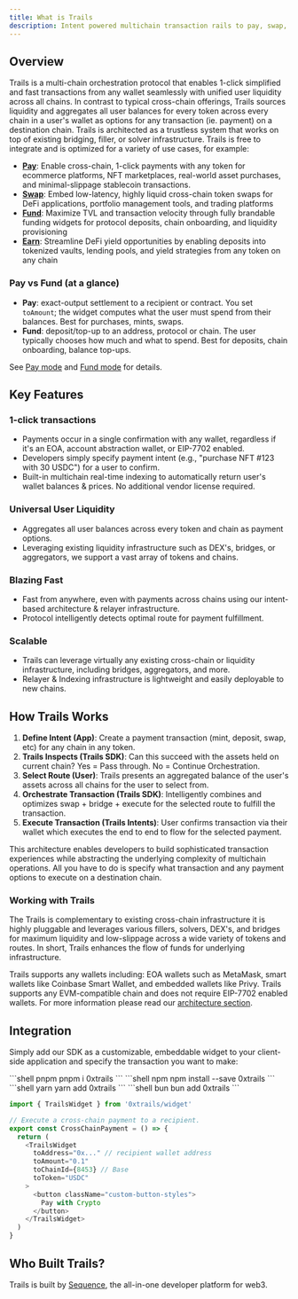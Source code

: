 ```yaml
---
title: What is Trails
description: Intent powered multichain transaction rails to pay, swap, fund, or earn in 1-click with any wallet, token or chain.
---
```



## Overview

Trails is a multi-chain orchestration protocol that enables 1-click simplified and fast transactions from any wallet seamlessly with unified user liquidity across all chains.
In contrast to typical cross-chain offerings, Trails sources liquidity and aggregates all user balances for every token across every chain in a user's wallet
as options for any transaction (ie. payment) on a destination chain. Trails is architected as a trustless system that
works on top of existing bridging, filler, or solver infrastructure. Trails is free to integrate and is optimized for a variety of use cases, for example:

- **[Pay](/examples/pay)**: Enable cross-chain, 1-click payments with any token for ecommerce platforms, NFT marketplaces, real-world asset purchases, and minimal-slippage stablecoin transactions.
- **[Swap](/examples/swap)**: Embed low-latency, highly liquid cross-chain token swaps for DeFi applications, portfolio management tools, and trading platforms
- **[Fund](/examples/fund)**: Maximize TVL and transaction velocity through fully brandable funding widgets for protocol deposits, chain onboarding, and liquidity provisioning
- **[Earn](/examples/earn)**: Streamline DeFi yield opportunities by enabling deposits into tokenized vaults, lending pools, and yield strategies from any token on any chain

### Pay vs Fund (at a glance)
- **Pay**: exact-output settlement to a recipient or contract. You set `toAmount`; the widget computes what the user must spend from their balances. Best for purchases, mints, swaps.
- **Fund**: deposit/top-up to an address, protocol or chain. The user typically chooses how much and what to spend. Best for deposits, chain onboarding, balance top-ups.

See [Pay mode](/sdk/modes/pay) and [Fund mode](/sdk/modes/fund) for details.


## Key Features

### 1-click transactions
- Payments occur in a single confirmation with any wallet, regardless if it's an EOA, account abstraction wallet, or EIP-7702 enabled.
- Developers simply specify payment intent (e.g., "purchase NFT #123 with 30 USDC") for a user to confirm.
- Built-in multichain real-time indexing to automatically return user's wallet balances & prices. No additional vendor license required.

### Universal User Liquidity
- Aggregates all user balances across every token and chain as payment options.
- Leveraging existing liquidity infrastructure such as DEX's, bridges, or aggregators, we support a vast array of tokens and chains.

### Blazing Fast
- Fast from anywhere, even with payments across chains using our intent-based architecture & relayer infrastructure.
- Protocol intelligently detects optimal route for payment fulfillment.

### Scalable
- Trails can leverage virtually any existing cross-chain or liquidity infrastructure, including bridges, aggregators, and more.
- Relayer & Indexing infrastructure is lightweight and easily deployable to new chains.

## How Trails Works

1. **Define Intent (App)**: Create a payment transaction (mint, deposit, swap, etc) for any chain in any token.
2. **Trails Inspects (Trails SDK)**: Can this succeed with the assets held on current chain? Yes = Pass through. No = Continue Orchestration.
3. **Select Route (User)**: Trails presents an aggregated balance of the user's assets across all chains for the user to select from.
4. **Orchestrate Transaction (Trails SDK)**: Intelligently combines and optimizes swap + bridge + execute for the selected route to fulfill the transaction.
5. **Execute Transaction (Trails Intents)**: User confirms transaction via their wallet which executes the end to end to flow for the selected payment.

This architecture enables developers to build sophisticated transaction experiences while abstracting the underlying complexity of multichain operations. All you have to do is specify what transaction and any payment options to execute
on a destination chain.

### Working with Trails

The Trails is complementary to existing cross-chain infrastructure it is highly pluggable and leverages various fillers, solvers, DEX's, and bridges for maximum liquidity and low-slippage across a wide variety of tokens and routes. In short, Trails enhances the flow of funds for underlying infrastructure.

Trails supports any wallets including: EOA wallets such as MetaMask, smart wallets like Coinbase Smart Wallet, and embedded wallets like Privy. Trails supports any EVM-compatible chain
and does not require EIP-7702 enabled wallets. For more information please read our [architecture section](/architecture/how-it-works).


## Integration

Simply add our SDK as a customizable, embeddable widget to your client-side application and specify the transaction you want to make:


<CodeGroup>
```shell pnpm
pnpm i 0xtrails
```
```shell npm
npm install --save 0xtrails
```
```shell yarn
yarn add 0xtrails
```
```shell bun
bun add 0xtrails
```
</CodeGroup>


```ts
import { TrailsWidget } from '0xtrails/widget'

// Execute a cross-chain payment to a recipient.
export const CrossChainPayment = () => {
  return (
    <TrailsWidget
      toAddress="0x..." // recipient wallet address
      toAmount="0.1"
      toChainId={8453} // Base
      toToken="USDC"
    >
      <button className="custom-button-styles">
        Pay with Crypto
      </button>
    </TrailsWidget>
  )
}
```


## Who Built Trails?

Trails is built by [Sequence](https://sequence.xyz), the all-in-one developer platform for web3.


